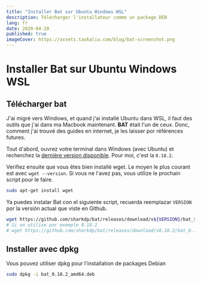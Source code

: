 ```yaml
---
title: "Installer Bat sur Ubuntu Windows WSL"
description: Télécharger l'installateur comme un package DEB
lang: fr
date: 2020-04-20
published: true
imageCover: https://assets.taskalia.com/blog/bat-screenshot.png
---
```


# Installer Bat sur Ubuntu Windows WSL

## Télécharger bat

J'ai migré vers Windows, et quand j'ai installé Ubuntu dans WSL, il faut des outils que j'ai dans ma Macbook maintenant. **BAT** était l'un de ceux. Donc, comment j'ai trouvé des guides en internet, je les laisser por références futures.

Tout d'abord, ouvrez votre terminal dans Windows (avec Ubuntu) et recherchez la [dernière version disponible](https://github.com/sharkdp/bat/releases). Pour moi, c'est la `0.18.2`.

Verifiez ensuite que vous êtes bien installé wget. Le moyen le plus courant est avec `wget --version`. Si vous ne l'avez pas, vous utilize le prochain script pour le faire.

```bash
sudo apt-get install wget
```

Ya puedes instalar Bat con el siguiente script, recuerda reemplazar `VERSION` por la versión actual que viste en Github.

```bash
wget https://github.com/sharkdp/bat/releases/download/v${VERSION}/bat_${VERSION}_amd64.deb
# Si on utilise par exemple 0.18.2
# wget https://github.com/sharkdp/bat/releases/download/v0.18.2/bat_0.18.2_amd64.deb
```

## Installer avec dpkg

Vous pouvez utiliser dpkg pour l'installation de packages Debian

```bash
sudo dpkg -i bat_0.18.2_amd64.deb
```
